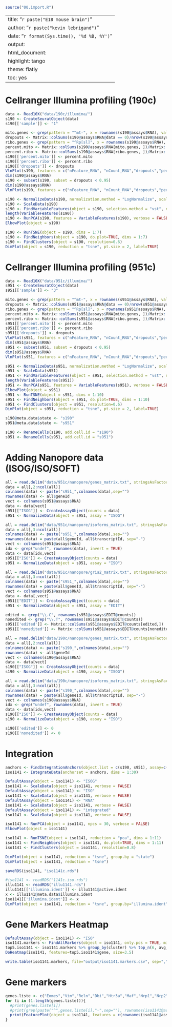 ```r

source("00.import.R")

```

---
title: "`r paste("E18 mouse brain")`"
author: "`r paste("kevin lebrigand")`"
date: "`r format(Sys.time(), '%d %B, %Y')`"
output:
  html_document:
    highlight: tango
    theme: flatly
    toc: yes
---

Cellranger Illumina profiling (190c)
==========
```r

data <- Read10X("data/190c/illumina/")
s190 <- CreateSeuratObject(data)
s190[['sample']] <- "1"

mito.genes <- grep(pattern = "^mt-", x = rownames(s190@assays$RNA), value = TRUE)
dropouts <- Matrix::colSums(s190@assays$RNA@data == 0)/nrow(s190@assays$RNA)
ribo.genes <- grep(pattern = "^Rp[sl]", x = rownames(s190@assays$RNA), value = TRUE)
percent.mito <- Matrix::colSums(s190@assays$RNA[mito.genes, ])/Matrix::colSums(s190@assays$RNA)
percent.ribo <- Matrix::colSums(s190@assays$RNA[ribo.genes, ])/Matrix::colSums(s190@assays$RNA)
s190[['percent.mito']] <- percent.mito
s190[['percent.ribo']] <- percent.ribo
s190[['dropouts']] <- dropouts
VlnPlot(s190, features = c("nFeature_RNA", "nCount_RNA","dropouts","percent.ribo","percent.mito"), ncol=5, cols = "lightsteelblue3")
dim(s190@assays$RNA)
s190 <- subset(s190, subset = dropouts < 0.95)
dim(s190@assays$RNA)
VlnPlot(s190, features = c("nFeature_RNA", "nCount_RNA","dropouts","percent.ribo","percent.mito"), ncol=5, cols = "lightsteelblue3")

```

```r

s190 <- NormalizeData(s190, normalization.method = "LogNormalize", scale.factor = 10000)
s190 <- ScaleData(s190)
s190 <- FindVariableFeatures(object = s190, selection.method = "vst", nfeatures = 2000, verbose = FALSE)
length(VariableFeatures(s190))
s190 <- RunPCA(s190, features = VariableFeatures(s190), verbose = FALSE)
ElbowPlot(object = s190)

s190 <- RunTSNE(object = s190, dims = 1:7)
s190 <- FindNeighbors(object = s190, do.plot=TRUE, dims = 1:7)
s190 <- FindClusters(object = s190, resolution=0.6)
DimPlot(object = s190, reduction = "tsne", pt.size = 2, label=TRUE)

```

Cellranger Illumina profiling (951c)
==========
```r

data <- Read10X("data/951c/illumina/")
s951 <- CreateSeuratObject(data)
s951[['sample']] <- "3"

mito.genes <- grep(pattern = "^mt-", x = rownames(s951@assays$RNA), value = TRUE)
dropouts <- Matrix::colSums(s951@assays$RNA@data == 0)/nrow(s951@assays$RNA)
ribo.genes <- grep(pattern = "^Rp[sl]", x = rownames(s951@assays$RNA), value = TRUE)
percent.mito <- Matrix::colSums(s951@assays$RNA[mito.genes, ])/Matrix::colSums(s951@assays$RNA)
percent.ribo <- Matrix::colSums(s951@assays$RNA[ribo.genes, ])/Matrix::colSums(s951@assays$RNA)
s951[['percent.mito']] <- percent.mito
s951[['percent.ribo']] <- percent.ribo
s951[['dropouts']] <- dropouts
VlnPlot(s951, features = c("nFeature_RNA", "nCount_RNA","dropouts","percent.ribo","percent.mito"), ncol=5, cols = "lightsteelblue3")
dim(s951@assays$RNA)
s951 <- subset(s951, subset = dropouts < 0.95)
dim(s951@assays$RNA)
VlnPlot(s951, features = c("nFeature_RNA", "nCount_RNA","dropouts","percent.ribo","percent.mito"), ncol=5, cols = "lightsteelblue3")

```

```r

s951 <- NormalizeData(s951, normalization.method = "LogNormalize", scale.factor = 10000)
s951 <- ScaleData(s951)
s951 <- FindVariableFeatures(object = s951, selection.method = "vst", nfeatures = 2000, verbose = FALSE)
length(VariableFeatures(s951))
s951 <- RunPCA(s951, features = VariableFeatures(s951), verbose = FALSE)
ElbowPlot(object = s951)
s951 <- RunTSNE(object = s951, dims = 1:10)
s951 <- FindNeighbors(object = s951, do.plot=TRUE, dims = 1:10)
s951 <- FindClusters(object = s951, resolution=0.6)
DimPlot(object = s951, reduction = "tsne", pt.size = 2, label=TRUE)

s190@meta.data$state <- "s190"
s951@meta.data$state <- "s951"

s190 <- RenameCells(s190, add.cell.id = "s190")
s951 <- RenameCells(s951, add.cell.id = "s951")

```

Adding Nanopore data (ISOG/ISO/SOFT)
==========
```r

all = read.delim("data/951c/nanopore/genes_matrix.txt", stringsAsFactors = F)
data = all[,2:ncol(all)]
colnames(data) <- paste("s951_",colnames(data),sep="")
rownames(data) <- all$geneId
vect <- colnames(s951@assays$RNA)
data <- data[vect]
s951[["ISOG"]] <- CreateAssayObject(counts = data)
s951 <- NormalizeData(object = s951, assay = "ISOG")

all = read.delim("data/951c/nanopore/isoforms_matrix.txt", stringsAsFactors = F)
data = all[,3:ncol(all)]
colnames(data) <- paste("s951_",colnames(data),sep="")
rownames(data) = paste(all$geneId, all$transcriptId, sep="-")
vect <- colnames(s951@assays$RNA)
idx <- grep("undef", rownames(data), invert = TRUE)
data <- data[idx,vect]
s951[["ISO"]] <- CreateAssayObject(counts = data)
s951 <- NormalizeData(object = s951, assay = "ISO")

all = read.delim("data/951c/nanopore/gria2_matrix.txt", stringsAsFactors = F)
data = all[,3:ncol(all)]
colnames(data) <- paste("s951_",colnames(data),sep="")
rownames(data) = paste(all$geneId, all$transcriptId, sep="-")
vect <- colnames(s951@assays$RNA)
data <- data[,vect]
s951[["EDIT"]] <- CreateAssayObject(counts = data)
s951 <- NormalizeData(object = s951, assay = "EDIT")

edited <- grep("\\.C", rownames(s951@assays$EDIT@counts))
nonedited <- grep("\\.T", rownames(s951@assays$EDIT@counts))
s951[['edited']] <- Matrix::colSums(s951@assays$EDIT@counts[edited,])
s951[['nonedited']] <- Matrix::colSums(s951@assays$EDIT@counts[nonedited,])

all = read.delim("data/190c/nanopore/genes_matrix.txt", stringsAsFactors = F)
data = all[,2:ncol(all)]
colnames(data) <- paste("s190_",colnames(data),sep="")
rownames(data) <- all$geneId
vect <- colnames(s190@assays$RNA)
data <- data[vect]
s190[["ISOG"]] <- CreateAssayObject(counts = data)
s190 <- NormalizeData(object = s190, assay = "ISOG")

all = read.delim("data/190c/nanopore/isoforms_matrix.txt", stringsAsFactors = F)
data = all[,3:ncol(all)]
colnames(data) <- paste("s190_",colnames(data),sep="")
rownames(data) = paste(all$geneId, all$transcriptId, sep="-")
vect <- colnames(s190@assays$RNA)
idx <- grep("undef", rownames(data), invert = TRUE)
data <- data[idx,vect]
s190[["ISO"]] <- CreateAssayObject(counts = data)
s190 <- NormalizeData(object = s190, assay = "ISO")

s190[['edited']] <- 0
s190[['nonedited']] <- 0

```

Integration 
==========
```r

anchors <- FindIntegrationAnchors(object.list = c(s190, s951), assay=c("ISO","ISO"), dims = 1:30)
iso1141 <- IntegrateData(anchorset = anchors, dims = 1:30)

DefaultAssay(object = iso1141) <- "ISOG"
iso1141 <- ScaleData(object = iso1141, verbose = FALSE)
DefaultAssay(object = iso1141) <- "ISO"
iso1141 <- ScaleData(object = iso1141, verbose = FALSE)
DefaultAssay(object = iso1141) <- "RNA"
iso1141 <- ScaleData(object = iso1141, verbose = FALSE)
DefaultAssay(object = iso1141) <- "integrated"
iso1141 <- ScaleData(object = iso1141, verbose = FALSE)

iso1141 <- RunPCA(object = iso1141, npcs = 30, verbose = FALSE)
ElbowPlot(object = iso1141)

iso1141 <- RunTSNE(object = iso1141, reduction = "pca", dims = 1:11)
iso1141 <- FindNeighbors(object = iso1141, do.plot=TRUE, dims = 1:11)
iso1141 <- FindClusters(object = iso1141, resolution=0.8)

DimPlot(object = iso1141, reduction = "tsne", group.by = "state")
DimPlot(object = iso1141, reduction = "tsne")

saveRDS(iso1141, "iso1141c.rds")

#iso1141 <- readRDS("1141c.iso.rds")
illu1141 <- readRDS("illu1141.rds")
illu1141[['illumina.ident']] <- illu1141@active.ident
x <- illu1141@meta.data$illumina.ident
iso1141[['illumina.ident']] <- x
DimPlot(object = iso1141, reduction = "tsne", group.by="illumina.ident")

```

Gene Markers Heatmap
==========
```r

DefaultAssay(object = iso1141) <- "ISO"
iso1141.markers <- FindAllMarkers(object = iso1141, only.pos = TRUE, min.pct = 0.25, thresh.use = 0.25)
top5.iso1141 <- iso1141.markers %>% group_by(cluster) %>% top_n(6, avg_logFC)
DoHeatmap(iso1141, features=top5.iso1141$gene, size=3.5)

write.table(iso1141.markers, file="output/iso1141.markers.csv", sep=",")

```

Gene markers
==========
```r

genes.liste <- c("Eomes","Vim","Reln","Dbi","Htr3a","Maf","Nrp1","Nrp2")
for (i in (1:length(genes.liste))){
  #print(genes.liste[i])
  #print(grep(paste("^",genes.liste[i],"-",sep=""), rownames(iso1141@assays$ISO@counts)))
  print(FeaturePlot(object = iso1141, features = c(rownames(iso1141@assays$ISO@counts)[grep(paste("^",genes.liste[i],"-",sep=""), rownames(iso1141@assays$ISO@counts))]), cols=custom.pal, pt.size = 1, reduction="tsne", ncol=4))
}

```
